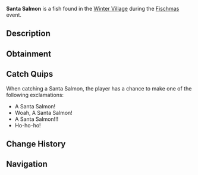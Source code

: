 {{FishInfobox
|image          = Santa Salmon.png
|rarity         = Limited
|event          = Fischmas
|sea            = First Sea
|location       = [[Fischmas]]
|sublocation    = 
|sources        = Basic Present, Fishing Rod, Supreme Present, Unique Present
|radar_location = 
|xp             = 130
|weather        = Rain, Clear
|time           = 
|season         = Spring, Winter
|bait           = Holly Berry
|base_weight    = 20
|base_value     = 120
|weight_range   = 12
|base_chance    = 50
|base_resil     = 70
}}
'''Santa Salmon''' is a {{Rarity|Limited}} fish found in the [[Winter Village]] during the [[Fischmas]] event.

== Description ==
{{Description|Santa Salmons are very old and heavy salmons. They also possess a jolly santa hat and a long white beard. How festive!|Bestiary Entry}}

== Obtainment ==
{{Description|Only can be caught during Fischmas24.|Bestiary Hint}}
{{Fish Availability|
Fischmas/Winter Village
|top_rods      = 
Ethereal Prism Rod\169841.05\354157.18;
Leviathan's Fang Rod\158821.19\210704.41;
No-Life Rod\157769.68\157769.68;
Seraphic Rod\156551.21\156551.21;
Fast Rod\155208.33\155208.33;
Fortune Rod\94822.28\222956.73;
Training Rod\140000\255263.16;
Kraken Rod\133089.32\196515.36;
Challenger's Rod\143401.98\143401.98;
Depthseeker Rod\143215.21\122219.15;
Rod Of The Forgotten Fang\142966.16\142966.16;
Avalanche Rod\141687.34\109578.72;
Verdant Shear Rod\135076.43\133533.65;
Zeus Rod\133447.92\133447.92;
Rod Of The Depths\129871.07\129871.07;
Blazebringer Rod\125937.5\125937.5;
Rod Of The Exalted One\124282.12\140105.76;
Volcanic Rod\118574.21\101272.59;
Trident Rod\111097.38\111097.38;
Free Spirit Rod\110820.66\110820.66;
Steady Rod\77781.28\55782.86
|recommended   = Ethereal Prism Rod
}}

== Catch Quips ==
When catching a Santa Salmon, the player has a chance to make one of the following exclamations:
* A Santa Salmon!
* Woah, A Santa Salmon!
* A Santa Salmon!!!
* Ho-ho-ho!

== Change History ==
{{Change History|{{subst:Current Version}}}}

== Navigation ==
{{Fish Navbox|Fischmas}}
